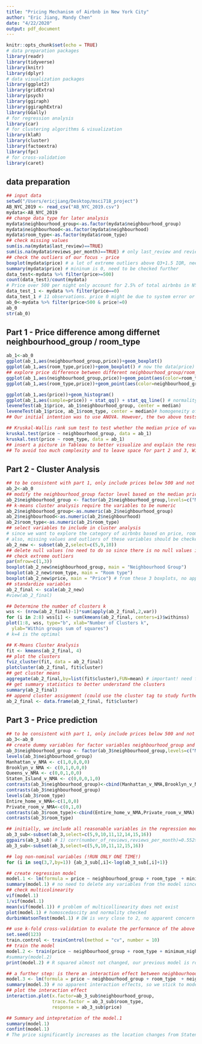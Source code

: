 ```yaml
---
title: "Pricing Mechanism of Airbnb in New York City"
author: "Eric Jiang, Mandy Chen"
date: "4/22/2020"
output: pdf_document
---
```


```r
knitr::opts_chunk$set(echo = TRUE)
# data preparation packages
library(readr)
library(tidyverse)
library(knitr)
library(dplyr)
# data visualization packages
library(ggplot2)
library(gridExtra)
library(psych)
library(ggiraph)
library(ggiraphExtra)
library(GGally)
# for regression analysis
library(car)
# for clustering algorithms & visualization
library(klaR)
library(cluster)
library(factoextra) 
library(fpc)
# for cross-validation
library(caret)
```

## data preparation
```r
## input data
setwd("/Users/ericjiang/Desktop/msci718_project")
AB_NYC_2019 <- read_csv("AB_NYC_2019.csv")
mydata<-AB_NYC_2019
## change data type for later analysis
mydata$neighbourhood_group<-as.factor(mydata$neighbourhood_group)
mydata$neighbourhood<-as.factor(mydata$neighbourhood)
mydata$room_type<-as.factor(mydata$room_type)
## check missing values
sum(is.na(mydata$last_review)==TRUE)
sum(is.na(mydata$reviews_per_month)==TRUE) # only last_review and reviews_per_month have missing values, the overall data is clean
## check the outliers of our focus - price
boxplot(mydata$price) # a lot of extreme outliers above Q3+1.5 IQR, need to be processed
summary(mydata$price) # mininum is 0, need to be checked further
data_test<-mydata %>% filter(price>=500)
count(data_test)/count(mydata)
# Price over 500 per night only account for 2.5% of total airbnbs in NYC. Through research on Airbnb App, most of them are super luxury lofts or townhouses. Since in this dataset, other than price, we do not have any features to distinguish between normal and super luxury airbnbs, we focus our analysis on normal-price airbnb and consider those over 500 as outliers.
data_test_1 <- mydata %>% filter(price==0)
data_test_1 # 11 observations. price 0 might be due to system error or unavailability, we remove these abnormal values to avoid potential impacts on further analysis
ab_0<-mydata %>% filter(price<500 & price!=0)
ab_0
str(ab_0)
```

## Part 1 - Price difference among differnet neighbourhood_group / room_type
```r
ab_1<-ab_0
ggplot(ab_1,aes(neighbourhood_group,price))+geom_boxplot()
ggplot(ab_1,aes(room_type,price))+geom_boxplot() # now the data(price) is in a smaller range, and the boxplots are much more readable
## explore price difference between different neighbourhood_group/room_type using ggplot
ggplot(ab_1,aes(neighbourhood_group,price))+geom_point(aes(color=room_type)) # for a certain neighbourhood_group, price: entire home>private room>shared room
ggplot(ab_1,aes(room_type,price))+geom_point(aes(color=neighbourhood_group)) # for a certain room_type, price does not differ a lot
```

```r
ggplot(ab_1,aes(price))+geom_histogram()
ggplot(ab_1,aes(sample=price)) + stat_qq() + stat_qq_line() # normality check fails
leveneTest(ab_1$price, ab_1$neighbourhood_group, center = median) 
leveneTest(ab_1$price, ab_1$room_type, center = median)# homogeneity of variance check fails
## Our initial intention was to use ANOVA. However, the two above tests fail, which means the assumptions of ANOVA are violated. Thus, we proceed with non-parametric methods.
```

```r
## Kruskal-Wallis rank sum test to test whether the median price of various neighbouthood_group/room_type differs
kruskal.test(price ~ neighbourhood_group, data = ab_1)
kruskal.test(price ~ room_type, data = ab_1)
## insert a picture in Tableau to better visualize and explain the results
## To avoid too much complexity and to leave space for part 2 and 3, Wilcoxon rank sum test could be considered as further study to check which two neighbourhood groups have significant different prices.
```

## Part 2 - Cluster Analysis
```r
## to be consistent with part 1, only include prices below 500 and not equal to 0
ab_2<-ab_0
## modify the neighbourhood_group factor level based on the median price of each category
ab_2$neighbourhood_group <- factor(ab_2$neighbourhood_group,levels=c("Manhattan","Brooklyn","Queens","Staten Island","Bronx"))
## k-means cluster analysis require the variables to be numeric 
ab_2$neighbourhood_group<-as.numeric(ab_2$neighbourhood_group)
ab_2$neighbourhood<-as.numeric(ab_2$neighbourhood)
ab_2$room_type<-as.numeric(ab_2$room_type)
## select variables to include in cluster analysis
# since we want to explore the category of airbnbs based on price, room type and neighbourhood group, we only include these 3 variables into the cluster analysis
# also, missing values and outliers of these variables should be checked (from the beginning, we can see no missing values exist in these 3 variables)
ab_2_new <- subset(ab_2,select=c(5,9,10))
## delete null values (no need to do so since there is no null values in these 3 variables)
## check extreme outliers
par(mfrow=c(1,3))
boxplot(ab_2_new$neighbourhood_group, main = "Neighbourhood Group")
boxplot(ab_2_new$room_type, main = "Room type")
boxplot(ab_2_new$price, main = "Price") # from these 3 boxplots, no apparent outliers
## standardize variables
ab_2_final <- scale(ab_2_new)
#view(ab_2_final)
```

```r
## Determine the number of clusters k 
wss <- (nrow(ab_2_final)-1)*sum(apply(ab_2_final,2,var))
for (i in 2:8) wss[i] <- sum(kmeans(ab_2_final, centers=i)$withinss)
plot(1:8, wss, type="b", xlab="Number of Clusters k",
  ylab="Within groups sum of squares")
# k=4 is the optimal
```

```r
## K-Means Cluster Analysis
fit <- kmeans(ab_2_final, 4)
## plot the clusters
fviz_cluster(fit, data = ab_2_final)
plotcluster(ab_2_final, fit$cluster)
## get cluster means
aggregate(ab_2_final,by=list(fit$cluster),FUN=mean) # important! need further explanation about the main features of these different categories!
## get summary statistics to better understand the clusters
summary(ab_2_final)
## append cluster assignment (could use the cluster tag to study further)
ab_2_final <- data.frame(ab_2_final, fit$cluster)
```


## Part 3 - Price prediction
```r
## to be consistent with part 1, only include prices below 500 and not equal to 0
ab_3<-ab_0
## create dummy variables for factor variables neighbourhood_group and room_type (we do not consider neighbour here as it contains too many levels and is hard to inteprete)
ab_3$neighbourhood_group <- factor(ab_3$neighbourhood_group,levels=c("Manhattan","Brooklyn","Queens","Staten Island","Bronx"))
levels(ab_3$neighbourhood_group)
Manhattan_v_NMA <- c(1,0,0,0,0)
Brooklyn_v_NMA <- c(0,1,0,0,0)
Queens_v_NMA <- c(0,0,1,0,0)
Staten_Island_v_NMA <- c(0,0,0,1,0)
contrasts(ab_3$neighbourhood_group)<-cbind(Manhattan_v_NMA,Brooklyn_v_NMA,Queens_v_NMA,Staten_Island_v_NMA)
contrasts(ab_3$neighbourhood_group)
levels(ab_3$room_type)
Entire_home_v_NMA<-c(1,0,0)
Private_room_v_NMA<-c(0,1,0)
contrasts(ab_3$room_type)<-cbind(Entire_home_v_NMA,Private_room_v_NMA)
contrasts(ab_3$room_type)
```

```r
## initially, we include all reasonable variables in the regression model except labels(id,name,host_id,host_name), neighbourhood(too many levels, do not make much sense in regression and hard to intepret), latitude and longitude(quite simialr in NYC and do not make much sense in regression), last_review(date format, not suitable for regression)
ab_3_sub<-subset(ab_3,select=c(5,9,10,11,12,14,15,16))
ggpairs(ab_3_sub) # 1) corr(number_of_reviews,reviews_per_month)=0.552>0.5, considering the missing values of reviews_per_month, we keep number_of_reviews and remove reviews_per_month 2) some outliers exist in minimum_nights, etc. We will log all of the non-nominal variables before running the regression model.
ab_3_sub<-subset(ab_3,select=c(5,9,10,11,12,15,16))
```

```r
## log non-nominal variables (!RUN ONLY ONE TIME!)
for (i in seq(3,7,by=1)) {ab_3_sub[,i]<-log(ab_3_sub[,i]+1)}
```

```r
## create regression model
model.1 <- lm(formula = price ~ neighbourhood_group + room_type  + minimum_nights + number_of_reviews + calculated_host_listings_count + availability_365, data=ab_3_sub)
summary(model.1) # no need to delete any variables from the model since all are significant
## check multicolinearity
vif(model.1)
1/vif(model.1)
mean(vif(model.1)) # problem of multicollinearity does not exist
plot(model.1) # homoscedascity and normality checked
durbinWatsonTest(model.1) # DW is very close to 2, no apparent concern of autocorrelation
```


```r
## use k-fold cross-validation to evalute the performance of the above model
set.seed(123) 
train.control <- trainControl(method = "cv", number = 10)
## train the model
model.2 <- train(price ~ neighbourhood_group + room_type + minimum_nights + number_of_reviews  + calculated_host_listings_count + availability_365, data=ab_3_sub, method = "lm", trControl = train.control)
#summary(model.2)
print(model.2) # R squared almost not changed, our previous model is robust
```

```r
## a further step: is there an interaction effect between neighbourhood_group and room_type?
model.3 <- lm(formula = price ~ neighbourhood_group + room_type  + neighbourhood_group*room_type + minimum_nights + number_of_reviews + calculated_host_listings_count + availability_365, data=ab_3_sub)
summary(model.3) # no apparent interaction effects, so we stick to model.1
## plot the interaction effect
interaction.plot(x.factor=ab_3_sub$neighbourhood_group,
                 trace.factor = ab_3_sub$room_type,
                 response = ab_3_sub$price)
```

```r
## Summary and intepretation of the model.1
summary(model.1)
confint(model.1)
# The price significantly increases as the location changes from Staten Island and Bronx to Queens, Brooklyn, Manhattan; the price significantly increases as the room type changes from shared room to private room, entire home.
```
